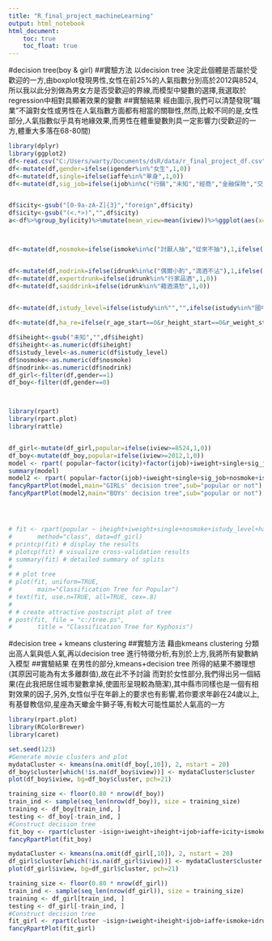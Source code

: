 ```yaml
---
title: "R_final_project_machineLearning"
output: html_notebook
html_document:
    toc: true
    toc_float: true
---
```

#decision tree(boy & girl)
##實驗方法
以decision tree 決定此個體是否屬於受歡迎的一方,由boxplot發現男性,女性在前25%的人氣指數分別高於2012與8524,所以我以此分別做為男女方是否受歡迎的界線,而模型中變數的選擇,我選取於regression中相對具顯著效果的變數
##實驗結果
經由圖示,我們可以清楚發現"職業"不論對女性或男性在人氣指數方面都有相當的關聯性,然而,比較不同的是,女性部分,人氣指數似乎具有地緣效果,而男性在體重變數則具一定影響力(受歡迎的一方,體重大多落在68-80間)
```r
library(dplyr)
library(ggplot2)
df<-read.csv("C:/Users/warty/Documents/dsR/data/r_final_project_df.csv")
df<-mutate(df,gender=ifelse(igender%in%"女生",1,0))
df<-mutate(df,single=ifelse(iaffe%in%"單身",1,0))
df<-mutate(df,sig_job=ifelse(ijob%in%c("行銷","未知","經商","金融保險","交通/運輸","房地產","軍警"),1,0))  


df$icity<-gsub("[0-9a-zA-Z]{3}","foreign",df$icity)
df$icity<-gsub("(<.*>)","",df$icity)
a<-df%>%group_by(icity)%>%mutate(mean_view=mean(iview))%>%ggplot(aes(x=icity,y=mean_view))+geom_bar(stat="identity",width=.7)+facet_wrap(~igender)



df<-mutate(df,nosmoke=ifelse(ismoke%in%c("討厭人抽","從來不抽"),1,ifelse(ismoke%in%"","",0)))


df<-mutate(df,nodrink=ifelse(idrunk%in%c("偶爾小酌","滴酒不沾"),1,ifelse(idrunk%in%c("酒量很好","應酬交際"),0,"")))
df<-mutate(df,expertdrunk=ifelse(idrunk%in%"行家品酒",1,0))
df<-mutate(df,saiddrink=ifelse(idrunk%in%"藉酒澆愁",1,0))

 
df<-mutate(df,istudy_level=ifelse(istudy%in%"","",ifelse(istudy%in%"國中以下",1,ifelse(istudy%in%"國中",2,ifelse(istudy%in%"高中/職",3,ifelse(istudy%in%"大學/學院",4,ifelse(istudy%in%"碩士",5,6)))))))

df<-mutate(df,ha_re=ifelse(r_age_start==0&r_height_start==0&r_weight_start==0&rstudy%in%c("","不拘","無"),0,1))

df$iheight<-gsub("未知","",df$iheight)
df$iheight<-as.numeric(df$iheight)
df$istudy_level<-as.numeric(df$istudy_level)
df$nosmoke<-as.numeric(df$nosmoke)
df$nodrink<-as.numeric(df$nodrink)
df_girl<-filter(df,gender==1)
df_boy<-filter(df,gender==0)




```
```r

library(rpart)
library(rpart.plot)
library(rattle)


df_girl<-mutate(df_girl,popular=ifelse(iview>=8524,1,0))
df_boy<-mutate(df_boy,popular=ifelse(iview>=2012,1,0))
model <- rpart( popular~factor(icity)+factor(ijob)+iweight+single+sig_job+nosmoke+istudy_level+ha_re, data=df_girl, method="class")
summary(model)
model2 <- rpart( popular~factor(ijob)+iweight+single+sig_job+nosmoke+istudy_level+ha_re, data=df_boy, method="class")
fancyRpartPlot(model,main="GIRLs' decision tree",sub="popular or not")
fancyRpartPlot(model2,main="BOYs' decision tree",sub="popular or not")




# fit <- rpart(popular ~ iheight+iweight+single+nosmoke+istudy_level+ha_re,
#   	method="class", data=df_girl)
# printcp(fit) # display the results 
# plotcp(fit) # visualize cross-validation results 
# summary(fit) # detailed summary of splits
# 
# # plot tree 
# plot(fit, uniform=TRUE, 
#   	main="Classification Tree for Popular")
# text(fit, use.n=TRUE, all=TRUE, cex=.8)
# 
# # create attractive postscript plot of tree 
# post(fit, file = "c:/tree.ps", 
#   	title = "Classification Tree for Kyphosis")


```
#decision tree + kmeans clustering
##實驗方法
藉由kmeans clustering 分類出高人氣與低人氣,再以decision tree 進行特徵分析,有別於上方,我將所有變數納入模型
##實驗結果
在男性的部分,kmeans+decision tree 所得的結果不勝理想(其原因可能為有太多離群值),故在此不予討論
<hi>而對於女性部分,我們得出另一個結果(在此我把居住城市變數拿掉,使圖形呈現較為簡潔),其中縣市同樣也是一個有相對效果的因子,另外,女性似乎在年齡上的要求也有影響,若你要求年齡在24歲以上,有基督教信仰,星座為天蠍金牛獅子等,有較大可能性屬於人氣高的一方

```r

library(rpart.plot)
library(RColorBrewer)
library(caret)

set.seed(123)
#Generate movie clusters and plot
mydataCluster <- kmeans(na.omit(df_boy[,10]), 2, nstart = 20)
df_boy$cluster[which(!is.na(df_boy$iview))] <- mydataCluster$cluster
plot(df_boy$iview, bg=df_boy$cluster, pch=21)

training_size <- floor(0.80 * nrow(df_boy))
train_ind <- sample(seq_len(nrow(df_boy)), size = training_size)
training <- df_boy[train_ind, ]
testing <- df_boy[-train_ind, ]
#Construct decision tree
fit_boy <- rpart(cluster ~isign+iweight+iheight+ijob+iaffe+icity+ismoke+idrunk+ichara+ireligion+istudy+ischool+r_age_start+r_height_start+r_weight_end+rstudy+rchara+ha_re,method="class",data=training)
fancyRpartPlot(fit_boy)
```

```r


mydataCluster <- kmeans(na.omit(df_girl[,10]), 2, nstart = 20)
df_girl$cluster[which(!is.na(df_girl$iview))] <- mydataCluster$cluster
plot(df_girl$iview, bg=df_girl$cluster, pch=21)

training_size <- floor(0.80 * nrow(df_girl))
train_ind <- sample(seq_len(nrow(df_girl)), size = training_size)
training <- df_girl[train_ind, ]
testing <- df_girl[-train_ind, ]
#Construct decision tree
fit_girl <- rpart(cluster ~isign+iweight+iheight+ijob+iaffe+ismoke+idrunk+ireligion+istudy+ischool+r_age_start+r_height_start+rstudy+ha_re,method="class",data=training)
fancyRpartPlot(fit_girl)
```






